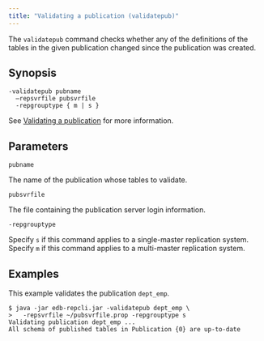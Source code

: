 ```yaml
---
title: "Validating a publication (validatepub)"
---
```


<div id="validate_a_publication" class="registered_link"></div>

The `validatepub` command checks whether any of the definitions of the tables in the given publication changed since the publication was created.

## Synopsis

```text
-validatepub pubname
  –repsvrfile pubsvrfile
  -repgrouptype { m | s }
```

See [Validating a publication](../../07_common_operations/06_managing_publication/05_validating_publication/#validating_publication) for more information.

## Parameters

`pubname`

The name of the publication whose tables to validate.

`pubsvrfile`

The file containing the publication server login information.

`-repgrouptype`

Specify `s` if this command applies to a single-master replication system. Specify `m` if this command applies to a multi-master replication system.

## Examples

This example validates the publication `dept_emp`.

```text
$ java -jar edb-repcli.jar -validatepub dept_emp \
>   -repsvrfile ~/pubsvrfile.prop -repgrouptype s
Validating publication dept_emp ...
All schema of published tables in Publication {0} are up-to-date
```
